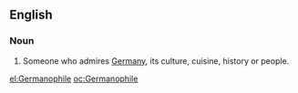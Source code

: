 {{also|germanophile}}
==English==

===Noun===
{{wikipedia}}
{{en-noun}}

# Someone who admires [[Germany]], its culture, cuisine, history or people.

[[el:Germanophile]]
[[oc:Germanophile]]